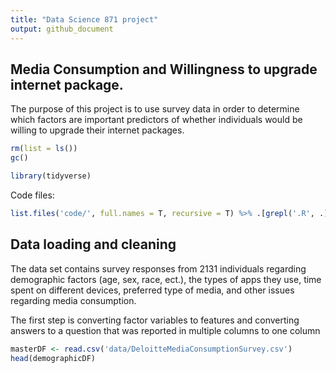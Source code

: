 ```yaml
---
title: "Data Science 871 project"
output: github_document
---
```


## Media Consumption and Willingness to upgrade internet package.

The purpose of this project is to use survey data in order to determine which factors are important predictors of whether individuals would be willing to upgrade their internet packages. 

```r

rm(list = ls()) 
gc()

library(tidyverse)
```

Code files:
```r
list.files('code/', full.names = T, recursive = T) %>% .[grepl('.R', .)] %>% as.list() %>% walk(~source(.))
```

## Data loading and cleaning
The data set contains survey responses from 2131 individuals regarding demographic factors (age, sex, race, ect.), the types of apps they use, time spent on different devices, preferred type of media, and other issues regarding media consumption. 

The first step is converting factor variables to features and converting answers to a question that was reported in multiple columns to one column

```r
masterDF <- read.csv('data/DeloitteMediaConsumptionSurvey.csv')
head(demographicDF)
    

```
